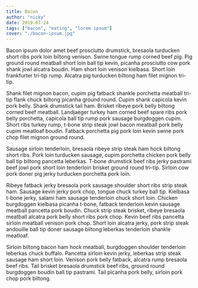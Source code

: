 ```yaml
---
title: Bacon
author: "nicky"
date: 2019-07-24
tags: ["bacon", "eating", "lorem ipsum"]
cover: "./bacon-ipsum.jpg"
---
```


Bacon ipsum dolor amet beef prosciutto drumstick, bresaola turducken short ribs pork loin biltong venison. Swine tongue rump corned beef pig. Pig ground round meatball short loin ball tip kevin, picanha prosciutto cow pork shank jowl alcatra boudin. Ham short loin venison kielbasa. Short loin frankfurter tri-tip rump. Alcatra pig turducken biltong ham filet mignon tri-tip.

Shank filet mignon bacon, cupim pig fatback shankle porchetta meatball tri-tip flank chuck biltong picanha ground round. Cupim shank capicola kevin pork belly. Shank drumstick tail ham. Brisket ribeye pork belly biltong corned beef meatball. Landjaeger turkey ham corned beef spare ribs pork belly porchetta, capicola ball tip rump pork sausage burgdoggen cupim. Short ribs turkey rump, t-bone strip steak jowl bacon meatball pork belly cupim meatloaf boudin. Fatback porchetta pig pork loin kevin swine pork chop filet mignon ground round.

Sausage sirloin tenderloin, bresaola ribeye strip steak ham hock biltong short ribs. Pork loin turducken sausage, cupim porchetta chicken pork belly ball tip biltong pancetta leberkas. T-bone drumstick beef ribs jerky pastrami beef jowl pork short loin tenderloin brisket ground round tri-tip. Sirloin cow pork doner pig jerky turducken porchetta pork loin.

Ribeye fatback jerky bresaola pork sausage shoulder short ribs strip steak ham. Sausage kevin jerky pork chop, tongue chuck turkey ball tip. Kielbasa t-bone jerky, salami ham sausage tenderloin chuck short loin. Chicken burgdoggen kielbasa picanha t-bone, fatback tenderloin kevin sausage meatball pancetta pork boudin. Chuck strip steak brisket, ribeye bresaola meatball alcatra pork belly short ribs pork chop. Kevin beef ribs pancetta sirloin meatball venison pork chop. Short loin alcatra jerky, pork strip steak andouille ball tip doner sausage biltong leberkas tenderloin shankle meatloaf.

Sirloin biltong bacon ham hock meatball, burgdoggen shoulder tenderloin leberkas chuck buffalo. Pancetta sirloin kevin jerky, leberkas strip steak sausage ham short loin. Venison pork belly fatback, alcatra rump bresaola beef ribs. Tail brisket bresaola drumstick beef ribs, ground round burgdoggen boudin ball tip pastrami. Tail picanha pork belly, sirloin pork chop pork biltong.
